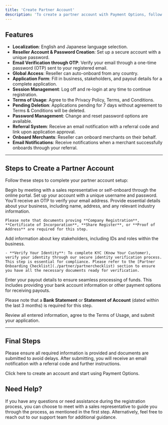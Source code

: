 ```yaml
---
title: 'Create Partner Account'
description: 'To create a partner account with Payment Options, follow these steps to ensure a smooth onboarding experience. As a partner, you will be able to manage your account, onboard merchants on your behalf, and more. Refer to the checklist below to ensure all necessary details are provided during the onboarding process'
---
```


## **Features**

- **Localization**: English and Japanese language selection.
- **Reseller Account & Password Creation**: Set up a secure account with a unique password.
- **Email Verification through OTP**: Verify your email through a one-time password (OTP) sent to your registered email.
- **Global Access**: Reseller can auto-onboard from any country.
- **Application Form**: Fill in business, stakeholders, and payout details for a complete application.
- **Session Management**: Log off and re-login at any time to continue registration.
- **Terms of Usage**: Agree to the Privacy Policy, Terms, and Conditions.
- **Pending Deletion**: Applications pending for 7 days without agreement to Terms & Conditions will be deleted.
- **Password Management**: Change and reset password options are available.
- **Referral System**: Receive an email notification with a referral code and link upon application approval.
- **Onboard Merchants**: Reseller can onboard merchants on their behalf.
- **Email Notifications**: Receive notifications when a merchant successfully onboards through your referral.

---

## **Steps to Create a Partner Account**

Follow these steps to complete your partner account setup:

<Steps>

  <Step title="Merchant Meeting with Sales Representative or Self-Onboarding">
    Begin by meeting with a sales representative or self-onboard through the online portal.
  </Step>

  <Step title="Create Your Merchant Account">
    Set up your account with a unique username and password. You’ll receive an OTP to verify your email address.
  </Step>

  <Step title="About Your Business">
    Provide essential details about your business, including name, address, and any relevant industry information.

    Please note that documents proving **Company Registration**, **Certificate of Incorporation**, **Share Register**, or **Proof of Address** are required for this step.
  </Step>

  <Step title="About Your Stakeholders">
    Add information about key stakeholders, including IDs and roles within the business.

    - **Verify Your Identity**: To complete KYC (Know Your Customer), verify your identity through our secure identity verification process. This step is essential for compliance. Please refer to the [Partner Onboarding Checklist](./partner/partnerchecklist) section to ensure you have all the necessary documents ready for verification.
  </Step>

  <Step title="Payout Details">
    Enter your payout details to ensure seamless processing of funds. This includes providing your bank account information or other payment options for receiving payouts.

  Please note that a **Bank Statement** or **Statement of Account** (dated within the last 3 months) is required for this step.
  </Step>

  <Step title="Final Step">
    Review all entered information, agree to the Terms of Usage, and submit your application.
  </Step>

</Steps>

---

## **Final Steps**

Please ensure all required information is provided and documents are submitted to avoid delays. After submitting, you will receive an email notification with a referral code and further instructions.

<Card title="Create an Account" icon="rocket" href="https://me.paymentoptions.com/onboarding/sign-up">
  Click here to create an account and start using Payment Options.
</Card>

## **Need Help?**

If you have any questions or need assistance during the registration process, you can choose to meet with a sales representative to guide you through the process, as mentioned in the first step. Alternatively, feel free to reach out to our support team for additional guidance.